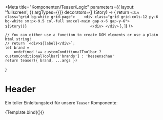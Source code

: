 

<Meta
    title="Komponenten/Teaser/Logic"
    parameters={{
        layout: 'fullscreen',
    }}
    argTypes={{}}
    decorators={[
        (Story) => {
            return `<div class="grid bg-white grid-page">   
                            <div class="grid grid-cols-12 py-6 bg-white sm:px-9.5 col-full sm:col-main gap-x-6 gap-y-6">                            
                                ${Story()}                            
                            </div>
                        </div>`
        },
    ]}
/>

    // You can either use a function to create DOM elements or use a plain html string!
    // return `<div>${label}</div>`;
    let brand =
        undefined !== customConditionalToolbar ? customConditionalToolbar['brands'] : 'hessenschau'
    return teaser({ brand, ...args })
}

# Header

Ein toller Einleitungstext für unsere `Teaser` Komponente:

<Preview withToolbar>
    <Story name="logic" args={index_site}>
        {Template.bind({})}
    </Story>
</Preview>
